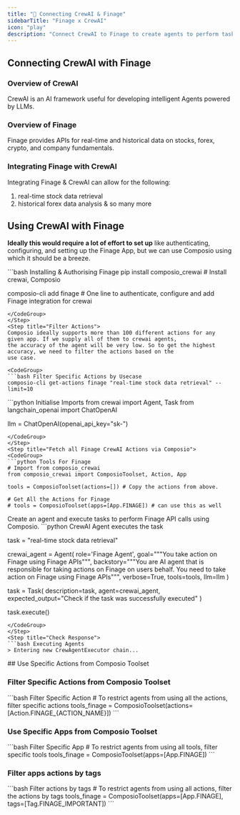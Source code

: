 ```yaml
---
title: "🚀 Connecting CrewAI & Finage"
sidebarTitle: "Finage x CrewAI"
icon: "play"
description: "Connect CrewAI to Finage to create agents to perform tasks using natural language"
---
```


## Connecting CrewAI with Finage

### Overview of CrewAI

CrewAI is an AI framework useful for developing intelligent Agents powered by LLMs.

### Overview of Finage

Finage provides APIs for real-time and historical data on stocks, forex, crypto, and company fundamentals.

### Integrating Finage with CrewAI

Integrating Finage & CrewAI can allow for the following:

1. real-time stock data retrieval
2. historical forex data analysis
& so many more

## Using CrewAI with Finage

<Steps>
<Step title="Setting Up the Environment">

**Ideally this would require a lot of effort to set up** like authenticating, configuring, and setting up the Finage App, but we can use Composio using which it should be a breeze.

<CodeGroup>
```bash Installing & Authorising Finage
pip install composio_crewai # Install crewai, Composio 

composio-cli add finage # One line to authenticate, configure and add Finage integration for crewai
```
</CodeGroup>
</Step>
<Step title="Filter Actions">
Composio ideally supports more than 100 different actions for any given app. If we supply all of them to crewai agents, 
the accuracy of the agent will be very low. So to get the highest accuracy, we need to filter the actions based on the 
use case.

<CodeGroup>
```bash Filter Specific Actions by Usecase
composio-cli get-actions finage "real-time stock data retrieval" --limit=10
```
</CodeGroup>

</Step>
<Step title="Import Base Packages">

<CodeGroup>
```python Initialise Imports
from crewai import Agent, Task
from langchain_openai import ChatOpenAI

llm = ChatOpenAI(openai_api_key="sk-<OPENAI KEY>")
```
</CodeGroup>
</Step>
<Step title="Fetch all Finage CrewAI Actions via Composio">
<CodeGroup>
```python Tools For Finage
# Import from composio_crewai
from composio_crewai import ComposioToolset, Action, App

tools = ComposioToolset(actions=[]) # Copy the actions from above. 

# Get All the Actions for Finage
# tools = ComposioToolset(apps=[App.FINAGE]) # can use this as well
```
</CodeGroup>
</Step>
<Step title="Execute the Agent">
Create an agent and execute tasks to perform Finage API calls using Composio. 
<CodeGroup>
```python CrewAI Agent executes the task

task = "real-time stock data retrieval"

crewai_agent = Agent(
    role='Finage Agent',
    goal="""You take action on Finage using Finage APIs""",
    backstory="""You are AI agent that is responsible for taking actions on Finage on users behalf. You need to take action on Finage using Finage APIs""",
    verbose=True,
    tools=tools,
    llm=llm
)

task = Task(
    description=task,
    agent=crewai_agent,
    expected_output="Check if the task was successfully executed"
)

task.execute()
```
</CodeGroup>
</Step>
<Step title="Check Response">
```bash Executing Agents
> Entering new CrewAgentExecutor chain...
```
</Step>
</Steps>
## Use Specific Actions from Composio Toolset

### Filter Specific Actions from Composio Toolset

<CodeGroup>
```bash Filter Specific Action
# To restrict agents from using all the actions, filter specific actions
tools_finage = ComposioToolset(actions=[Action.FINAGE_{ACTION_NAME}])
```
</CodeGroup>

### Use Specific Apps from Composio Toolset
<CodeGroup>
```bash Filter Specific App
# To restrict agents from using all tools, filter specific tools
tools_finage = ComposioToolset(apps=[App.FINAGE])
```
</CodeGroup>

### Filter apps actions by tags 
<CodeGroup>
```bash Filter actions by tags
# To restrict agents from using all actions, filter the actions by tags
tools_finage = ComposioToolset(apps=[App.FINAGE], tags=[Tag.FINAGE_IMPORTANT])
```
</CodeGroup>
